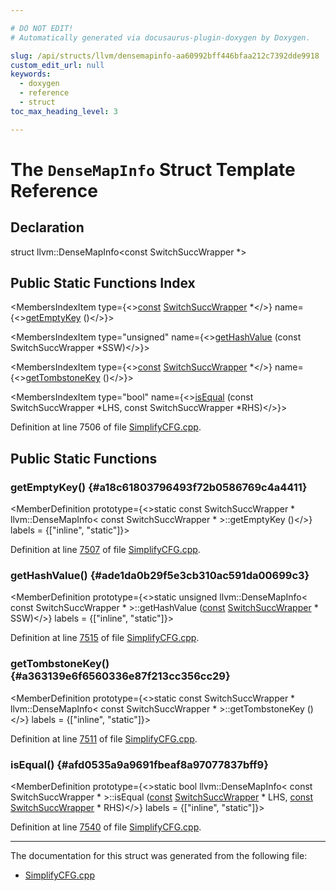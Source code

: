 ```yaml
---

# DO NOT EDIT!
# Automatically generated via docusaurus-plugin-doxygen by Doxygen.

slug: /api/structs/llvm/densemapinfo-aa60992bff446bfaa212c7392dde9918
custom_edit_url: null
keywords:
  - doxygen
  - reference
  - struct
toc_max_heading_level: 3

---
```





# The `DenseMapInfo` Struct Template Reference

<DoxygenPage pluginConfig={pluginConfig}>



## Declaration

<CodeBlock>struct llvm::DenseMapInfo&lt;const SwitchSuccWrapper &#42;&gt;</CodeBlock>

## Public Static Functions Index

<MembersIndex>

<MembersIndexItem
  type={<><a href="/docs/api/files/lib/lib/target/lib/target/aarch64/aarch64promoteconstant-cpp/#a90f8350fecae261c25be85d38b451bff">const</a> <a href="/docs/api/structs/switchsuccwrapper">SwitchSuccWrapper</a> &#42;</>}
  name={<><a href="#a18c61803796493f72b0586769c4a4411">getEmptyKey</a> ()</>}>
</MembersIndexItem>

<MembersIndexItem
  type="unsigned"
  name={<><a href="#ade1da0b29f5e3cb310ac591da00699c3">getHashValue</a> (const SwitchSuccWrapper &#42;SSW)</>}>
</MembersIndexItem>

<MembersIndexItem
  type={<><a href="/docs/api/files/lib/lib/target/lib/target/aarch64/aarch64promoteconstant-cpp/#a90f8350fecae261c25be85d38b451bff">const</a> <a href="/docs/api/structs/switchsuccwrapper">SwitchSuccWrapper</a> &#42;</>}
  name={<><a href="#a363139e6f6560336e87f213cc356cc29">getTombstoneKey</a> ()</>}>
</MembersIndexItem>

<MembersIndexItem
  type="bool"
  name={<><a href="#afd0535a9a9691fbeaf8a97077837bff9">isEqual</a> (const SwitchSuccWrapper &#42;LHS, const SwitchSuccWrapper &#42;RHS)</>}>
</MembersIndexItem>

</MembersIndex>


Definition at line 7506 of file <a href="/docs/api/files/lib/lib/transforms/lib/transforms/utils/simplifycfg-cpp">SimplifyCFG.cpp</a>.

<SectionDefinition>

## Public Static Functions

### getEmptyKey() {#a18c61803796493f72b0586769c4a4411}

<MemberDefinition
  prototype={<>static const SwitchSuccWrapper &#42; llvm::DenseMapInfo&lt; const SwitchSuccWrapper &#42; &gt;::getEmptyKey ()</>}
  labels = {["inline", "static"]}>

Definition at line <a href="/docs/api/files/lib/lib/transforms/lib/transforms/utils/simplifycfg-cpp/#l07507">7507</a> of file <a href="/docs/api/files/lib/lib/transforms/lib/transforms/utils/simplifycfg-cpp">SimplifyCFG.cpp</a>.
</MemberDefinition>

### getHashValue() {#ade1da0b29f5e3cb310ac591da00699c3}

<MemberDefinition
  prototype={<>static unsigned llvm::DenseMapInfo&lt; const SwitchSuccWrapper &#42; &gt;::getHashValue (<a href="/docs/api/files/lib/lib/target/lib/target/aarch64/aarch64promoteconstant-cpp/#a90f8350fecae261c25be85d38b451bff">const</a> <a href="/docs/api/structs/switchsuccwrapper">SwitchSuccWrapper</a> &#42; SSW)</>}
  labels = {["inline", "static"]}>

Definition at line <a href="/docs/api/files/lib/lib/transforms/lib/transforms/utils/simplifycfg-cpp/#l07515">7515</a> of file <a href="/docs/api/files/lib/lib/transforms/lib/transforms/utils/simplifycfg-cpp">SimplifyCFG.cpp</a>.
</MemberDefinition>

### getTombstoneKey() {#a363139e6f6560336e87f213cc356cc29}

<MemberDefinition
  prototype={<>static const SwitchSuccWrapper &#42; llvm::DenseMapInfo&lt; const SwitchSuccWrapper &#42; &gt;::getTombstoneKey ()</>}
  labels = {["inline", "static"]}>

Definition at line <a href="/docs/api/files/lib/lib/transforms/lib/transforms/utils/simplifycfg-cpp/#l07511">7511</a> of file <a href="/docs/api/files/lib/lib/transforms/lib/transforms/utils/simplifycfg-cpp">SimplifyCFG.cpp</a>.
</MemberDefinition>

### isEqual() {#afd0535a9a9691fbeaf8a97077837bff9}

<MemberDefinition
  prototype={<>static bool llvm::DenseMapInfo&lt; const SwitchSuccWrapper &#42; &gt;::isEqual (<a href="/docs/api/files/lib/lib/target/lib/target/aarch64/aarch64promoteconstant-cpp/#a90f8350fecae261c25be85d38b451bff">const</a> <a href="/docs/api/structs/switchsuccwrapper">SwitchSuccWrapper</a> &#42; LHS, <a href="/docs/api/files/lib/lib/target/lib/target/aarch64/aarch64promoteconstant-cpp/#a90f8350fecae261c25be85d38b451bff">const</a> <a href="/docs/api/structs/switchsuccwrapper">SwitchSuccWrapper</a> &#42; RHS)</>}
  labels = {["inline", "static"]}>

Definition at line <a href="/docs/api/files/lib/lib/transforms/lib/transforms/utils/simplifycfg-cpp/#l07540">7540</a> of file <a href="/docs/api/files/lib/lib/transforms/lib/transforms/utils/simplifycfg-cpp">SimplifyCFG.cpp</a>.
</MemberDefinition>

</SectionDefinition>

<hr/>

The documentation for this struct was generated from the following file:

<ul>
<li><a href="/docs/api/files/lib/lib/transforms/lib/transforms/utils/simplifycfg-cpp">SimplifyCFG.cpp</a></li>
</ul>

</DoxygenPage>
